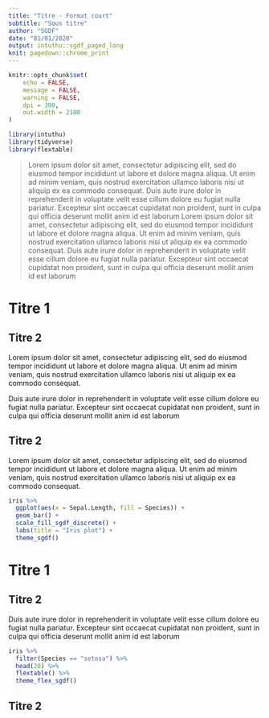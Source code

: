 ```yaml
---
title: "Titre - Format court"
subtitle: "Sous titre"
author: "SGDF"
date: "01/01/2020"
output: intuthu::sgdf_paged_long
knit: pagedown::chrome_print
---
```


```r
knitr::opts_chunk$set(
	echo = FALSE,
	message = FALSE,
	warning = FALSE,
	dpi = 300,
	out.width = 2100
)
```

```r
library(intuthu)
library(tidyverse)
library(flextable)
```

> Lorem ipsum dolor sit amet, consectetur adipiscing elit, sed do eiusmod tempor incididunt ut labore et dolore magna aliqua. Ut enim ad minim veniam, quis nostrud exercitation ullamco laboris nisi ut aliquip ex ea commodo consequat.
> Duis aute irure dolor in reprehenderit in voluptate velit esse cillum dolore eu fugiat nulla pariatur. Excepteur sint occaecat cupidatat non proident, sunt in culpa qui officia deserunt mollit anim id est laborum
> Lorem ipsum dolor sit amet, consectetur adipiscing elit, sed do eiusmod tempor incididunt ut labore et dolore magna aliqua. Ut enim ad minim veniam, quis nostrud exercitation ullamco laboris nisi ut aliquip ex ea commodo consequat.
> Duis aute irure dolor in reprehenderit in voluptate velit esse cillum dolore eu fugiat nulla pariatur. Excepteur sint occaecat cupidatat non proident, sunt in culpa qui officia deserunt mollit anim id est laborum

# Titre 1 {-}

## Titre 2 {-}

Lorem ipsum dolor sit amet, consectetur adipiscing elit, sed do eiusmod tempor incididunt ut labore et dolore magna aliqua. Ut enim ad minim veniam, quis nostrud exercitation ullamco laboris nisi ut aliquip ex ea commodo consequat.

Duis aute irure dolor in reprehenderit in voluptate velit esse cillum dolore eu fugiat nulla pariatur. Excepteur sint occaecat cupidatat non proident, sunt in culpa qui officia deserunt mollit anim id est laborum

## Titre 2 {-}

Lorem ipsum dolor sit amet, consectetur adipiscing elit, sed do eiusmod tempor incididunt ut labore et dolore magna aliqua. Ut enim ad minim veniam, quis nostrud exercitation ullamco laboris nisi ut aliquip ex ea commodo consequat.

```r
iris %>% 
  ggplot(aes(x = Sepal.Length, fill = Species)) +
  geom_bar() +
  scale_fill_sgdf_discrete() +
  labs(title = "Iris plot") +
  theme_sgdf()
```

# Titre 1 {-}

## Titre 2 {-}

Duis aute irure dolor in reprehenderit in voluptate velit esse cillum dolore eu fugiat nulla pariatur. Excepteur sint occaecat cupidatat non proident, sunt in culpa qui officia deserunt mollit anim id est laborum

```r
iris %>% 
  filter(Species == "setosa") %>% 
  head(20) %>% 
  flextable() %>% 
  theme_flex_sgdf()
```

## Titre 2 {-}

